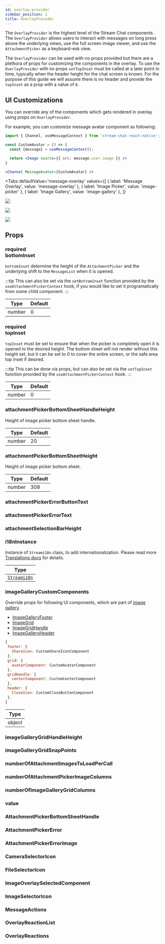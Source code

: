 ```yaml
---
id: overlay-provider
sidebar_position: 1
title: OverlayProvider
---
```


The `OverlayProvider` is the highest level of the Stream Chat components. The `OverlayProvider` allows users to interact with messages on long press above the underlying views, use the full screen image viewer, and use the `AttachmentPicker` as a keyboard-esk view.

The `OverlayProvider` can be used with no props provided but there are a plethora of props for customizing the components in the overlay.
To use the `OverlayProvider` with no props `setTopInset` must be called at a later point in time, typically when the header height for the chat screen is known.
For the purpose of this guide we will assume there is no header and provide the `topInset` as a prop with a value of `0`.

## UI Customizations

You can override any of the components which gets rendered in overlay using props on `OverlayProvider`.

For example, you can customize message avatar component as following:

```jsx
import { Channel, useMessageContext } from 'stream-chat-react-native';

const CustomAvatar = () => {
  const {message} = useMessageContext();

  return <Image source={{ src: message.user.image }} />
}

<Channel MessageAvatar={CustomAvatar} />
```


<Tabs
  defaultValue='message-overlay'
  values={[
    { label: 'Message Overlay', value: 'message-overlay' },
    { label: 'Image Picker', value: 'image-picker' },
    { label: 'Image Gallery', value: 'image-gallery' },
  ]}
>
<TabItem value='message-overlay'>

![](../assets/api-references/components/overlay-provider/visual_guide_1.png)

</TabItem>
<TabItem value='image-picker'>

![](../assets/api-references/components/overlay-provider/visual_guide_2.png)

</TabItem>
<TabItem value='image-gallery'>

![](../assets/api-references/components/overlay-provider/visual_guide_3.png)

</TabItem>
</Tabs>

## Props

### <div class="label required">required</div> **bottomInset**
`bottomInset` determine the height of the `AttachmentPicker` and the underlying shift to the `MessageList` when it is opened.

:::tip
This can also be set via the `setBottomInset` function provided by the `useAttachmentPickerContext` hook, if you would like to set it programatically from some child component.
:::

| Type | Default |
| - | - |
| number | 0 |

### <div class="label required">required</div> **topInset**

`topInset` must be set to ensure that when the picker is completely open it is opened to the desired height.
The bottom sheet will not render without this height set, but it can be
set to 0 to cover the entire screen, or the safe area top inset if desired.

:::tip
This can be done via props, but can also be set via the `setTopInset` function provided by the `useAttachmentPickerContext` hook. 
:::

| Type | Default |
| - | - |
| number | 0 |

### attachmentPickerBottomSheetHandleHeight

Height of image picker bottom sheet handle.

| Type | Default |
| - | - |
| number | 20 |

### attachmentPickerBottomSheetHeight

Height of image picker bottom sheet.

| Type | Default |
| - | - |
| number | 308 |

### attachmentPickerErrorButtonText

### attachmentPickerErrorText

### attachmentSelectionBarHeight

### i18nInstance

<!-- TODO: Change to new docs -->
Instance of `Streami18n` class, to add internationalization. Please read more [Translations docs](#) for details.

| Type |
| - |
| [`Streami18n`](#) |

### imageGalleryCustomComponents

Override props for following UI components, which are part of [image gallery](https://github.com/GetStream/stream-chat-react-native/wiki/Cookbook-v3.0#gallery-components).

- [ImageGalleryFooter](#)
- [ImageGrid](#)
- [ImageGridHandle](#)
- [ImageGalleryHeader](#)

```jsx
{
 footer: {
   ShareIcon: CustomShareIconComponent
 },
 grid: {
   avatarComponent: CustomAvatarComponent
 },
 gridHandle: {
   centerComponent: CustomCenterComponent
 },
 header: {
   CloseIcon: CustomCloseButtonComponent
 },
}
```

| Type |
| - |
| object |

### imageGalleryGridHandleHeight

### imageGalleryGridSnapPoints

### numberOfAttachmentImagesToLoadPerCall

### numberOfAttachmentPickerImageColumns

### numberOfImageGalleryGridColumns

### value

### AttachmentPickerBottomSheetHandle

### AttachmentPickerError

### AttachmentPickerErrorImage

### CameraSelectorIcon

### FileSelectorIcon

### ImageOverlaySelectedComponent

### ImageSelectorIcon

### MessageActions

### OverlayReactionList

### OverlayReactions


